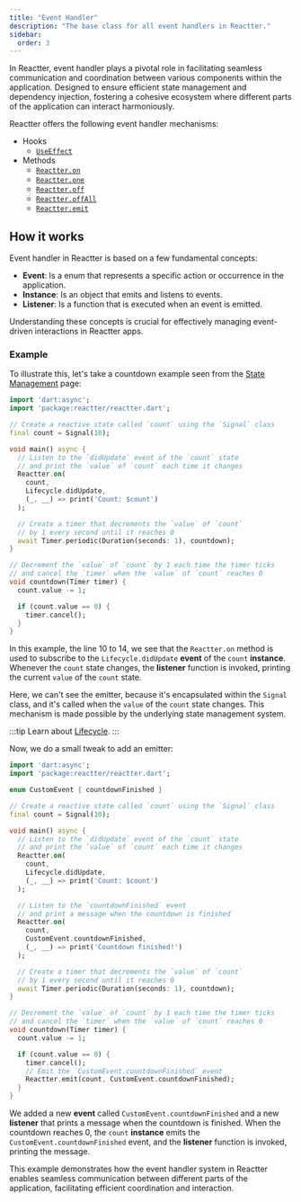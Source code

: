 ```yaml
---
title: "Event Handler"
description: "The base class for all event handlers in Reactter."
sidebar:
  order: 3
---
```


In Reactter, event handler plays a pivotal role in facilitating seamless communication
and coordination between various components within the application.
Designed to ensure efficient state management and dependency injection,
fostering a cohesive ecosystem where different parts of the application can interact harmoniously.

Reactter offers the following event handler mechanisms:

- Hooks
  - <HT>[`UseEffect`](/reactter/hooks/UseEffect)</HT>
- Methods
  - <HM>[`Reactter.on`](/reactter/methods/to_manage_event/on)</HM>
  - <HM>[`Reactter.one`](/reactter/methods/to_manage_event/one)</HM>
  - <HM>[`Reactter.off`](/reactter/methods/to_manage_event/off)</HM>
  - <HM>[`Reactter.offAll`](/reactter/methods/to_manage_event/offAll)</HM>
  - <HM>[`Reactter.emit`](/reactter/methods/to_manage_event/emit)</HM>

## How it works

Event handler in Reactter is based on a few fundamental concepts:

- **Event**: Is a enum that represents a specific action or occurrence in the application.
- **Instance**: Is an object that emits and listens to events.
- **Listener**: Is a function that is executed when an event is emitted.

Understanding these concepts is crucial for effectively managing event-driven interactions in Reactter apps.

### Example

To illustrate this, let's take a countdown example seen from the [State Management](/reactter/core_concepts/state_management/#example) page:

```dart title="main.dart" {10-14} /count(?!down)(?!\u0060)/ "count.value" "Reactter.on" "Lifecycle.didUpdate"
import 'dart:async';
import 'package:reactter/reactter.dart';

// Create a reactive state called `count` using the `Signal` class
final count = Signal(10);

void main() async {
  // Listen to the `didUpdate` event of the `count` state
  // and print the `value` of `count` each time it changes
  Reactter.on(
    count,
    Lifecycle.didUpdate,
    (_, __) => print('Count: $count')
  );

  // Create a timer that decrements the `value` of `count`
  // by 1 every second until it reaches 0
  await Timer.periodic(Duration(seconds: 1), countdown);
}

// Decrement the `value` of `count` by 1 each time the timer ticks
// and cancel the `timer` when the `value` of `count` reaches 0
void countdown(Timer timer) {
  count.value -= 1;

  if (count.value == 0) {
    timer.cancel();
  }
}
```

In this example, the line 10 to 14, we see that the <HM>`Reactter.on`</HM> method is used to subscribe to the <HE>`Lifecycle.didUpdate`</HE> **event** of the `count` **instance**.
Whenever the `count` state changes, the **listener** function is invoked, printing the current `value` of the `count` state.

Here, we can't see the emitter, because it's encapsulated within the <HT>`Signal`</HT> class, and it's called when the `value` of the `count` state changes.
This mechanism is made possible by the underlying state management system.

:::tip
  Learn about [Lifecycle](/reactter/core_concepts/lifecycles).
:::

Now, we do a small tweak to add an emitter:

```dart title="main.dart" ins={4,18-24,38-39} /count(?!down)(?!\u0060)/ "count.value" "Reactter.on" "Lifecycle.didUpdate" "Reactter.emit" /(CustomEvent) / /(CustomEvent(\.countdownFinished))(?!\u0060)/
import 'dart:async';
import 'package:reactter/reactter.dart';

enum CustomEvent { countdownFinished }

// Create a reactive state called `count` using the `Signal` class
final count = Signal(10);

void main() async {
  // Listen to the `didUpdate` event of the `count` state
  // and print the `value` of `count` each time it changes
  Reactter.on(
    count,
    Lifecycle.didUpdate,
    (_, __) => print('Count: $count')
  );

  // Listen to the `countdownFinished` event
  // and print a message when the countdown is finished
  Reactter.on(
    count,
    CustomEvent.countdownFinished,
    (_, __) => print('Countdown finished!')
  );

  // Create a timer that decrements the `value` of `count`
  // by 1 every second until it reaches 0
  await Timer.periodic(Duration(seconds: 1), countdown);
}

// Decrement the `value` of `count` by 1 each time the timer ticks
// and cancel the `timer` when the `value` of `count` reaches 0
void countdown(Timer timer) {
  count.value -= 1;

  if (count.value == 0) {
    timer.cancel();
    // Emit the `CustomEvent.countdownFinished` event
    Reactter.emit(count, CustomEvent.countdownFinished);
  }
}
```

We added a new **event** called <HE>`CustomEvent.countdownFinished`</HE> and a new **listener** that prints a message when the countdown is finished.
When the countdown reaches 0, the `count` **instance** emits the <HE>`CustomEvent.countdownFinished`</HE> event, and the **listener** function is invoked, printing the message.

This example demonstrates how the event handler system in Reactter enables seamless communication between different parts of the application,
facilitating efficient coordination and interaction.

